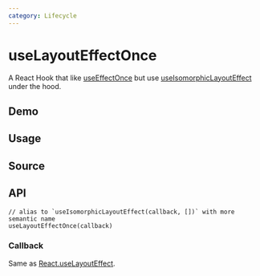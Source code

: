 ```yaml
---
category: Lifecycle
---
```


# useLayoutEffectOnce


<HooksType category={frontmatter.category} />

A React Hook that like [useEffectOnce](/reference/use-effect-once) but use [useIsomorphicLayoutEffect](/reference/use-isomorphic-layout-effect) under the hood.

## Demo


<App />

## Usage



## Source


<Source />

## API

```tsx
// alias to `useIsomorphicLayoutEffect(callback, [])` with more semantic name
useLayoutEffectOnce(callback)
```

### Callback

Same as [React.useLayoutEffect](https://react.dev/reference/react/useLayoutEffect).
